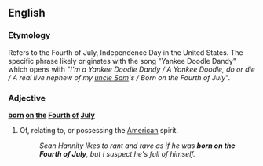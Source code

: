==English==
===Etymology===
Refers to the Fourth of July, Independence Day in the United States. The specific phrase likely originates with the song "Yankee Doodle Dandy" which opens with "''I'm a Yankee Doodle Dandy / A Yankee Doodle, do or die / A real live nephew of my [[Uncle Sam|uncle Sam]]'s / Born on the Fourth of July''".

===Adjective===
'''[[born]] [[on]] [[the]] [[fourth|Fourth]] [[of]] [[July]]'''
#{{idiomatic}} Of, relating to, or possessing the [[American]] spirit.
#:''Sean Hannity likes to rant and rave as if he was '''born on the Fourth of July''', but I suspect he's full of himself.''
